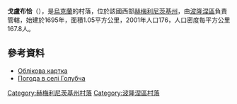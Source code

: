 {{coord|49|55|52|N|27|20|25|E|scale:30000|display=title}}

'''戈盧布恰'''（{{lang-uk|Голубча}}），是[[烏克蘭|烏克蘭]]的村落，位於該國西部[[赫梅利尼茨基州|赫梅利尼茨基州]]，由[[波隆涅區|波隆涅區]]負責管轄，始建於1695年，面積1.05平方公里，2001年人口176，人口密度每平方公里167.8人。

==參考資料==
*[http://gska2.rada.gov.ua/pls/z7502/A005?rdat1=11.04.2015&rf7571=36545 Облікова картка]{{dead link|date=2018年3月 |bot=InternetArchiveBot |fix-attempted=yes }}
* [http://weather.in.ua/ua/hmel'nickaja/5456 Погода в селі Голубча]{{Wayback|url=http://weather.in.ua/ua/hmel%27nickaja/5456 |date=20160305103155 }}

{{DEFAULTSORT:Голубча}}
[[Category:赫梅利尼茨基州村落|Category:赫梅利尼茨基州村落]]
[[Category:波隆涅區村落|Category:波隆涅區村落]]


{{Khmelnytskyi-geo-stub}}
